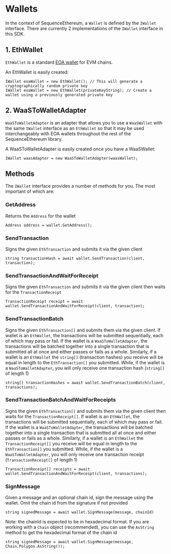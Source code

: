 # Wallets

In the context of SequenceEthereum, a `Wallet` is defined by the `IWallet` interface. There are currently 2 implementations of the `IWallet` interface in this SDK.

## 1. EthWallet

`EthWallet` is a standard [EOA wallet](https://ethereum.stackexchange.com/questions/5828/what-is-an-eoa-account) for EVM chains.

An EthWallet is easily created:
```
IWallet eoaWallet = new EthWallet(); // This will generate a cryptographically random private key
IWallet eoaWallet = new EthWallet(privateKeyString); // Create a wallet using a previously generated private key
```

## 2. WaaSToWalletAdapter

`WaaSToWalletAdapter` is an adapter that allows you to use a `WaaSWallet` with the same `IWallet` interface as an `EthWallet` so that it may be used interchangeably with EOA wallets throughout the rest of the SequenceEthereum library.

A WaaSToWalletAdapter is easily created once you have a WaaSWallet:
```
IWallet waasAdapter = new WaaSToWalletAdapter(waasWallet);
```

## Methods

The `IWallet` interface provides a number of methods for you. The most important of which are:

### GetAddress

Returns the `Address` for the wallet
```
Address address = wallet.GetAddress();
```

### SendTransaction 

Signs the given `EthTransaction` and submits it via the given client 
```
string transactionHash = await wallet.SendTransaction(client, transaction);
```

### SendTransactionAndWaitForReceipt

Signs the given `EthTransaction` and submits it via the given client then waits for the `TransactionReceipt`
```
TransactionReceipt receipt = await wallet.SendTransactionAndWaitForReceipt(client, transaction);
```

### SendTransactionBatch

Signs the given `EthTransaction[]` and submits them via the given client. 
If wallet is an `EthWallet`, the transactions will be submitted sequentially, each of which may pass or fail. If the wallet is a `WaaSToWalletAdapter`, the transactions will be batched together into a single transaction that is submitted all at once and either passes or fails as a whole.
Similarly, if a wallet is an `EthWallet` the `string[]` (transaction hashes) you receive will be equal in length to the `EthTransaction[]` you submitted. While, if the wallet is a `WaaSToWalletAdapter`, you will only receive one transaction hash (`string[]` of length 1)
```
string[] transactionHashes = await wallet.SendTransactionBatch(client, transactions);
```

### SendTransactionBatchAndWaitForReceipts

Signs the given `EthTransaction[]` and submits them via the given client then waits for the `TransactionReceipt[]`. 
If wallet is an `EthWallet`, the transactions will be submitted sequentially, each of which may pass or fail. If the wallet is a `WaaSToWalletAdapter`, the transactions will be batched together into a single transaction that is submitted all at once and either passes or fails as a whole.
Similarly, if a wallet is an `EthWallet` the `TransactionReceipt[]` you receive will be equal in length to the `EthTransaction[]` you submitted. While, if the wallet is a `WaaSToWalletAdapter`, you will only receive one transaction receipt (`TransactionReceipt[]` of length 1)
```
TransactionReceipt[] receipts = await wallet.SendTransactionAndWaitForReceipt(client, transactions);
```

### SignMessage

Given a message and an optional chain id, sign the message using the wallet. Omit the chain id from the signature if not provided
```
string signedMessage = await wallet.SignMessage(message, chainId)
```
Note: the chainId is expected to be in hexadecimal format. If you are working with a `Chain` object (recommended), you can use the `AsString` method to get the hexadecimal format of the chain id
```
string signedMessage = await wallet.SignMessage(message, Chain.Polygon.AsString());
```
